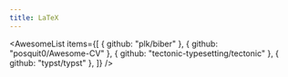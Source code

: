 ```yaml
---
title: LaTeX
---
```


<AwesomeList
  items={[
    { github: "plk/biber" },
    { github: "posquit0/Awesome-CV" },
    { github: "tectonic-typesetting/tectonic" },
    { github: "typst/typst" },
  ]}
/>

